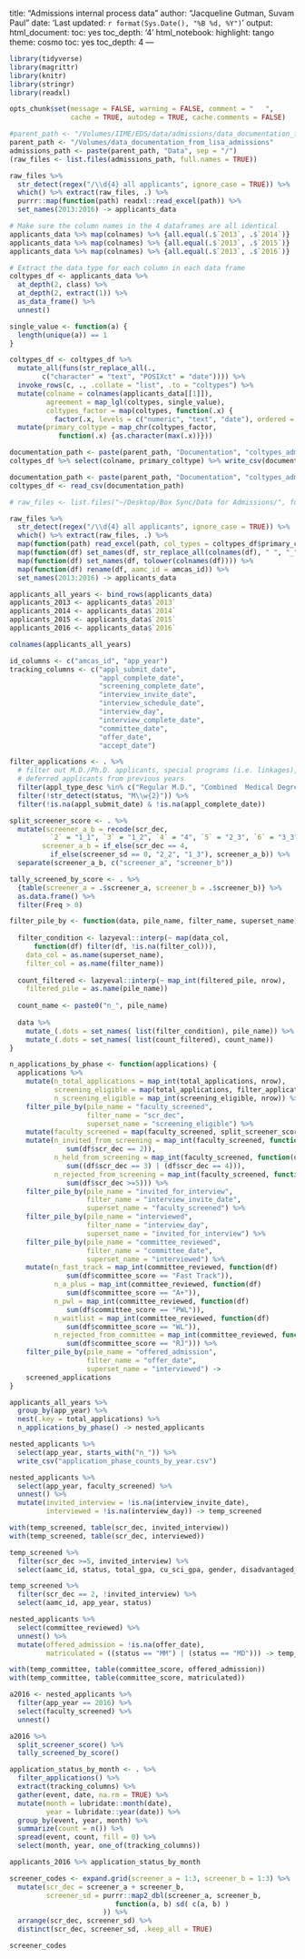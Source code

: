 title: "Admissions internal process data"
author: "Jacqueline Gutman, Suvam Paul"
date: 'Last updated: `r format(Sys.Date(), "%B %d, %Y") ` '
output:
  html_document:
    toc: yes
    toc_depth: '4'
  html_notebook:
    highlight: tango
    theme: cosmo
    toc: yes
    toc_depth: 4
---

```r
library(tidyverse)
library(magrittr)
library(knitr)
library(stringr)
library(readxl)

opts_chunk$set(message = FALSE, warning = FALSE, comment = "   ",
               cache = TRUE, autodep = TRUE, cache.comments = FALSE)

#parent_path <- "/Volumes/IIME/EDS/data/admissions/data_documentation_from_lisa_admissions"
parent_path <- "/Volumes/data_documentation_from_lisa_admissions"
admissions_path <- paste(parent_path, "Data", sep = "/")
(raw_files <- list.files(admissions_path, full.names = TRUE))
```

```r
raw_files %>% 
  str_detect(regex("/\\d{4} all applicants", ignore_case = TRUE)) %>%
  which() %>% extract(raw_files, .) %>%
  purrr::map(function(path) readxl::read_excel(path)) %>%
  set_names(2013:2016) -> applicants_data

# Make sure the column names in the 4 dataframes are all identical
applicants_data %>% map(colnames) %>% {all.equal(.$`2013`, .$`2014`)}
applicants_data %>% map(colnames) %>% {all.equal(.$`2013`, .$`2015`)}
applicants_data %>% map(colnames) %>% {all.equal(.$`2013`, .$`2016`)}

# Extract the data type for each column in each data frame
coltypes_df <- applicants_data %>% 
  at_depth(2, class) %>% 
  at_depth(2, extract(1)) %>% 
  as_data_frame() %>% 
  unnest()

single_value <- function(a) {
  length(unique(a)) == 1
}

coltypes_df <- coltypes_df %>%
  mutate_all(funs(str_replace_all(., 
        c("character" = "text", "POSIXct" = "date")))) %>%
  invoke_rows(c, ., .collate = "list", .to = "coltypes") %>%
  mutate(colname = colnames(applicants_data[[1]]),
         agreement = map_lgl(coltypes, single_value),
         coltypes_factor = map(coltypes, function(.x) {
           factor(.x, levels = c("numeric", "text", "date"), ordered = TRUE)})) %>%
  mutate(primary_coltype = map_chr(coltypes_factor, 
            function(.x) {as.character(max(.x))})) 

documentation_path <- paste(parent_path, "Documentation", "coltypes_admissions.csv", sep = "/")
coltypes_df %>% select(colname, primary_coltype) %>% write_csv(documentation_path)
```


```r
documentation_path <- paste(parent_path, "Documentation", "coltypes_admissions.csv", sep = "/")
coltypes_df <- read_csv(documentation_path)

# raw_files <- list.files("~/Desktop/Box Sync/Data for Admissions/", full.names = TRUE)
```


```r
raw_files %>% 
  str_detect(regex("/\\d{4} all applicants", ignore_case = TRUE)) %>%
  which() %>% extract(raw_files, .) %>%
  map(function(path) read_excel(path, col_types = coltypes_df$primary_coltype)) %>%
  map(function(df) set_names(df, str_replace_all(colnames(df), " ", "_"))) %>%
  map(function(df) set_names(df, tolower(colnames(df)))) %>%
  map(function(df) rename(df, aamc_id = amcas_id)) %>%
  set_names(2013:2016) -> applicants_data

applicants_all_years <- bind_rows(applicants_data)
applicants_2013 <- applicants_data$`2013`
applicants_2014 <- applicants_data$`2014`
applicants_2015 <- applicants_data$`2015`
applicants_2016 <- applicants_data$`2016`

colnames(applicants_all_years)

id_columns <- c("amcas_id", "app_year")
tracking_columns <- c("appl_submit_date",
                      "appl_complete_date",
                      "screening_complete_date",
                      "interview_invite_date",
                      "interview_schedule_date",
                      "interview_day",
                      "interview_complete_date",
                      "committee_date",
                      "offer_date",
                      "accept_date")
```

```r
filter_applications <- . %>%
  # filter out M.D./Ph.D. applicants, special programs (i.e. linkages), and 
  # deferred applicants from previous years
  filter(appl_type_desc %in% c("Regular M.D.", "Combined  Medical Degree/Graduate")) %>%
  filter(!str_detect(status, "M\\w{2}")) %>%
  filter(!is.na(appl_submit_date) & !is.na(appl_complete_date))

split_screener_score <- . %>% 
  mutate(screener_a_b = recode(scr_dec, 
          `2` = "1_1", `3` = "1_2", `4` = "4", `5` = "2_3", `6` = "3_3"),
        screener_a_b = if_else(scr_dec == 4, 
          if_else(screener_sd == 0, "2_2", "1_3"), screener_a_b)) %>%
  separate(screener_a_b, c("screener_a", "screener_b"))

tally_screened_by_score <- . %>%
  {table(screener_a = .$screener_a, screener_b = .$screener_b)} %>% 
  as.data.frame() %>%
  filter(Freq > 0)

filter_pile_by <- function(data, pile_name, filter_name, superset_name) {
  
  filter_condition <- lazyeval::interp(~ map(data_col, 
      function(df) filter(df, !is.na(filter_col))), 
    data_col = as.name(superset_name), 
    filter_col = as.name(filter_name))
  
  count_filtered <- lazyeval::interp(~ map_int(filtered_pile, nrow),
    filtered_pile = as.name(pile_name))
  
  count_name <- paste0("n_", pile_name)
  
  data %>%
    mutate_(.dots = set_names( list(filter_condition), pile_name)) %>%
    mutate_(.dots = set_names( list(count_filtered), count_name))
}

n_applications_by_phase <- function(applications) {
  applications %>%
    mutate(n_total_applications = map_int(total_applications, nrow),
           screening_eligible = map(total_applications, filter_applications),
           n_screening_eligible = map_int(screening_eligible, nrow)) %>%
    filter_pile_by(pile_name = "faculty_screened", 
                   filter_name = "scr_dec",
                   superset_name = "screening_eligible") %>%
    mutate(faculty_screened = map(faculty_screened, split_screener_score)) %>%
    mutate(n_invited_from_screening = map_int(faculty_screened, function(df)
              sum(df$scr_dec == 2)),
           n_held_from_screening = map_int(faculty_screened, function(df)
              sum((df$scr_dec == 3) | (df$scr_dec == 4))),
           n_rejected_from_screening = map_int(faculty_screened, function(df)
              sum(df$scr_dec >=5))) %>%
    filter_pile_by(pile_name = "invited_for_interview", 
                   filter_name = "interview_invite_date",
                   superset_name = "faculty_screened") %>%
    filter_pile_by(pile_name = "interviewed", 
                   filter_name = "interview_day",
                   superset_name = "invited_for_interview") %>%
    filter_pile_by(pile_name = "committee_reviewed", 
                   filter_name = "committee_date",
                   superset_name = "interviewed") %>%
    mutate(n_fast_track = map_int(committee_reviewed, function(df)
              sum(df$committee_score == "Fast Track")),
           n_a_plus = map_int(committee_reviewed, function(df)
              sum(df$committee_score == "A+")),
           n_pwl = map_int(committee_reviewed, function(df)
              sum(df$committee_score == "PWL")),
           n_waitlist = map_int(committee_reviewed, function(df)
              sum(df$committee_score == "WL")),
           n_rejected_from_committee = map_int(committee_reviewed, function(df)
              sum(df$committee_score == "RJ"))) %>%
    filter_pile_by(pile_name = "offered_admission", 
                   filter_name = "offer_date",
                   superset_name = "interviewed") ->
    screened_applications
}

applicants_all_years %>% 
  group_by(app_year) %>% 
  nest(.key = total_applications) %>%
  n_applications_by_phase() -> nested_applicants

nested_applicants %>%
  select(app_year, starts_with("n_")) %>%
  write_csv("application_phase_counts_by_year.csv")
```

```r
nested_applicants %>% 
  select(app_year, faculty_screened) %>% 
  unnest() %>% 
  mutate(invited_interview = !is.na(interview_invite_date),
         interviewed = !is.na(interview_day)) -> temp_screened

with(temp_screened, table(scr_dec, invited_interview))
with(temp_screened, table(scr_dec, interviewed))

temp_screened %>% 
  filter(scr_dec >=5, invited_interview) %>%
  select(aamc_id, status, total_gpa, cu_sci_gpa, gender, disadvantaged_ind, urm, ses)

temp_screened %>% 
  filter(scr_dec == 2, !invited_interview) %>%
  select(aamc_id, app_year, status)
```

```r
nested_applicants %>% 
  select(committee_reviewed) %>% 
  unnest() %>% 
  mutate(offered_admission = !is.na(offer_date),
         matriculated = ((status == "MM") | (status == "MD"))) -> temp_committee

with(temp_committee, table(committee_score, offered_admission))
with(temp_committee, table(committee_score, matriculated))
```


```r
a2016 <- nested_applicants %>% 
  filter(app_year == 2016) %>% 
  select(faculty_screened) %>% 
  unnest()

a2016 %>% 
  split_screener_score() %>% 
  tally_screened_by_score()
```


```r
application_status_by_month <- . %>% 
  filter_applications() %>% 
  extract(tracking_columns) %>%
  gather(event, date, na.rm = TRUE) %>% 
  mutate(month = lubridate::month(date),
         year = lubridate::year(date)) %>%
  group_by(event, year, month) %>%
  summarize(count = n()) %>%
  spread(event, count, fill = 0) %>%
  select(month, year, one_of(tracking_columns))

applicants_2016 %>% application_status_by_month
```


```r
screener_codes <- expand.grid(screener_a = 1:3, screener_b = 1:3) %>%
  mutate(scr_dec = screener_a + screener_b,
         screener_sd = purrr::map2_dbl(screener_a, screener_b, 
                          function(a, b) sd( c(a, b) )
                       )) %>% 
  arrange(scr_dec, screener_sd) %>%
  distinct(scr_dec, screener_sd, .keep_all = TRUE)

screener_codes
```

```r

```

